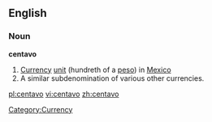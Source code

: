 ==English==
===Noun===
{{wikipedia}}

'''centavo'''
# [[Currency]] [[unit]] (hundreth of a [[peso]]) in [[Mexico]]
# A similar subdenomination of various other currencies.

[[Category:Currency]]

[[pl:centavo]]
[[vi:centavo]]
[[zh:centavo]]